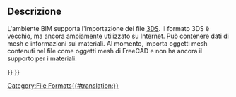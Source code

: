 <languages/>

{{Docnav/it
|[[Arch_JSON/it|JSON]]
|[[Arch_SHP/it|SHP]]
|[[BIM_Workbench/it|BIM]]
|IconL=
|IconR=
|IconC=Workbench_BIM.svg
}}

{{TOCright}}

<span id="Description"></span>
== Descrizione ==

L'ambiente BIM supporta l'importazione dei file [https://en.wikipedia.org/wiki/.3ds 3DS]. Il formato 3DS è vecchio, ma ancora ampiamente utilizzato su Internet. Può contenere dati di mesh e informazioni sui materiali. Al momento, importa oggetti mesh contenuti nel file come oggetti mesh di FreeCAD e non ha ancora il supporto per i materiali.


{{Docnav/it
|[[Arch_JSON/it|JSON]]
|[[Arch_SHP/it|SHP]]
|[[BIM_Workbench/it|BIM]]
|IconL=
|IconR=
|IconC=Workbench_BIM.svg
}}

{{BIM_Tools_navi{{#translation:}}}}
{{Userdocnavi{{#translation:}}}}
[[Category:File Formats{{#translation:}}]]